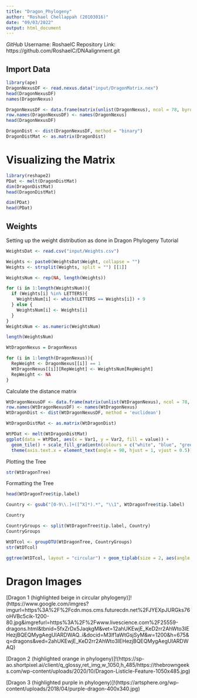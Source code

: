 ```yaml
---
title: "Dragon_Phylogeny"
author: "Roshael Chellappah (20103016)"
date: "09/03/2022"
output: html_document
---
```


*GitHub*
Username: RoshaelC
Repository Link: https://github.com/RoshaelC/DNAalignment.git 

## Import Data
```r
library(ape)
DragonNexusDF <- read.nexus.data("input/DragonMatrix.nex")
head(DragonNexusDF)
names(DragonNexus)

DragonNexusDF <- data.frame(matrix(unlist(DragonNexus), ncol = 78, byrow = T))
row.names(DragonNexusDF) <- names(DragonNexus)
head(DragonNexusDF)

DragonDist <- dist(DragonNexusDF, method = "binary")
DragonDistMat <- as.matrix(DragonDist)
```

# Visualizing the Matrix
```r
library(reshape2)
PDat <- melt(DragonDistMat)
dim(DragonDistMat)
head(DragonDistMat)

dim(PDat)
head(PDat)
```
## Weights
Setting up the weight distribution as done in Dragon Phylogeny Tutorial
```r
WeightsDat <- read.csv("input/Weights.csv")

Weights <- paste0(WeightsDat$Weight, collapse = "")
Weights <- strsplit(Weights, split = "") [[1]]

WeightsNum <- rep(NA, length(Weights))

for (i in 1:length(WeightsNum)){
  if (Weights[i] %in% LETTERS){
    WeightsNum[i] <- which(LETTERS == Weights[i]) + 9
  } else {
    WeightsNum[i] <- Weights[i]
  }
}
WeightsNum <- as.numeric(WeightsNum)

length(WeightsNum)

WtDragonNexus = DragonNexus

for (i in 1:length(DragonNexus)){
  RepWeight <- DragonNexus[[i]] == 1
  WtDragonNexus[[i]][RepWeight] <- WeightsNum[RepWeight]
  RepWeight <- NA
}
```

Calculate the distance matrix
```r
WtDragonNexusDF <- data.frame(matrix(unlist(WtDragonNexus), ncol = 78, byrow = T))
row.names(WtDragonNexusDF) <- names(WtDragonNexus)
WtDragonDist <- dist(WtDragonNexusDF, method = 'euclidean')

WtDragonDistMat <- as.matrix(WtDragonDist)

WtPDat <- melt(WtDragonDistMat)
ggplot(data = WtPDat, aes(x = Var1, y = Var2, fill = value)) +
  geom_tile() + scale_fill_gradientn(colours = c("white", "blue", "green", "red")) +
  theme(axis.text.x = element_text(angle = 90, hjust = 1, vjust = 0.5))
```

Plotting the Tree
```r
str(WtDragonTree)
```

Formatting the Tree
```r
head(WtDragonTree$tip.label)

Country <- gsub("[0-9\\.]+([^X]*).*", "\\1", WtDragonTree$tip.label)

Country

CountryGroups <- split(WtDragonTree$tip.label, Country)
CountryGroups

WtDTcol <- groupOTU(WtDragonTree, CountryGroups)
str(WtDTcol)

ggtree(WtDTcol, layout = "circular") + geom_tiplab(size = 2, aes(angle = angle)) + geom_highlight(node = 43, fill = "purple") + geom_highlight(node = 42, fill = "khaki3") + geom_highlight(node = 5, fill = "darkorange2") + xlim(-50, NA)
```
# Dragon Images
[Dragon 1 (highlighted beige in circular phylogeny)]!(https://www.google.com/imgres?imgurl=https%3A%2F%2Fcdn.mos.cms.futurecdn.net%2FJYEXpJURGks76oHVBc5cik-1200-80.jpg&imgrefurl=https%3A%2F%2Fwww.livescience.com%2F25559-dragons.html&tbnid=5fxZrDx5JaqkgM&vet=12ahUKEwjE_KeD2rr2AhWto3IEHezjBQEQMygAegUIARDWAQ..i&docid=M3lf1aWtGsjSyM&w=1200&h=675&q=dragons&ved=2ahUKEwjE_KeD2rr2AhWto3IEHezjBQEQMygAegUIARDWAQ)

[Dragon 2 (highlighted orange in phylogeny)]!(https://sp-ao.shortpixel.ai/client/q_glossy,ret_img,w_1050,h_485/https://thebrowngeeks.com/wp-content/uploads/2020/10/Dragon-Listicle-Feature-1050x485.jpg)

[Dragon 3 (highlighted purple in phylogeny)]!(https://artsphere.org/wp-content/uploads/2018/04/purple-dragon-400x340.jpg)



